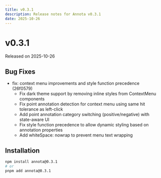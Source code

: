 ```yaml
---
title: v0.3.1
description: Release notes for Annota v0.3.1
date: 2025-10-26
---
```


# v0.3.1

Released on 2025-10-26

## Bug Fixes

- fix: context menu improvements and style function precedence (26f0579)
  - Fix dark theme support by removing inline styles from ContextMenu components
  - Fix point annotation detection for context menu using same hit tolerance as left-click
  - Add point annotation category switching (positive/negative) with state-aware UI
  - Fix style function precedence to allow dynamic styling based on annotation properties
  - Add whiteSpace: nowrap to prevent menu text wrapping

## Installation

```bash
npm install annota@0.3.1
# or
pnpm add annota@0.3.1
```
